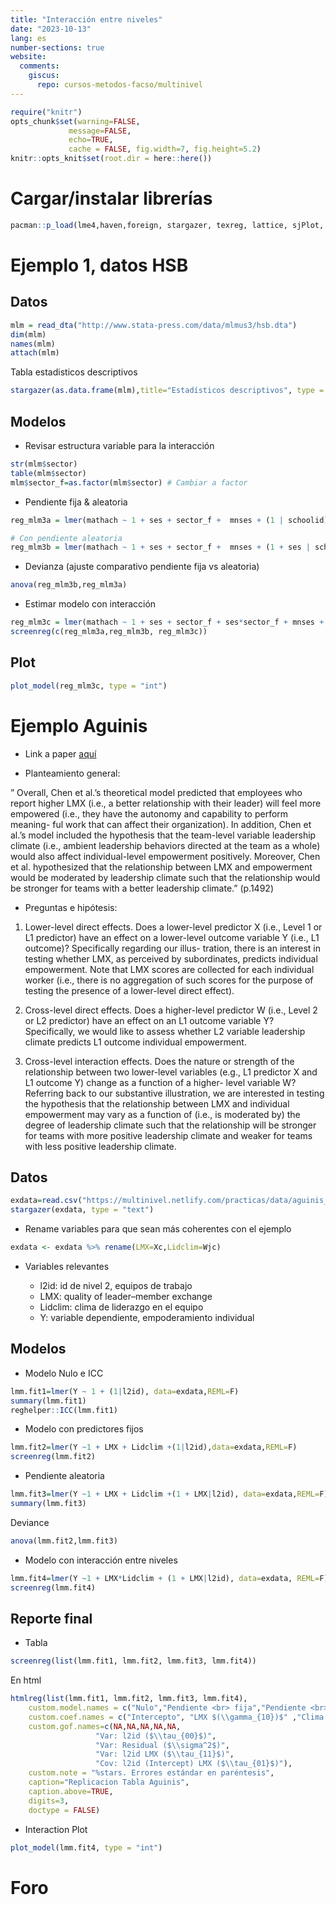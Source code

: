 ```yaml
---
title: "Interacción entre niveles"
date: "2023-10-13"
lang: es
number-sections: true
website:
  comments:
    giscus:
      repo: cursos-metodos-facso/multinivel
---
```


```r
require("knitr")
opts_chunk$set(warning=FALSE,
             message=FALSE,
             echo=TRUE,
             cache = FALSE, fig.width=7, fig.height=5.2)
knitr::opts_knit$set(root.dir = here::here())
```


# Cargar/instalar librerías
```r
pacman::p_load(lme4,haven,foreign, stargazer, texreg, lattice, sjPlot, dplyr, ggplot2, ggeffects) # paquetes a cargar
```

# Ejemplo 1, datos HSB

## Datos

```r
mlm = read_dta("http://www.stata-press.com/data/mlmus3/hsb.dta")
dim(mlm)
names(mlm)
attach(mlm)
```

Tabla estadisticos descriptivos
```r
stargazer(as.data.frame(mlm),title="Estadísticos descriptivos", type = "text")
```

## Modelos

- Revisar estructura variable para la interacción

```r

str(mlm$sector)
table(mlm$sector)
mlm$sector_f=as.factor(mlm$sector) # Cambiar a factor
```

- Pendiente fija & aleatoria

```r
reg_mlm3a = lmer(mathach ~ 1 + ses + sector_f +  mnses + (1 | schoolid),data=mlm)

# Con pendiente aleatoria
reg_mlm3b = lmer(mathach ~ 1 + ses + sector_f +  mnses + (1 + ses | schoolid),data=mlm)
```


- Devianza (ajuste comparativo pendiente fija vs aleatoria)

```r
anova(reg_mlm3b,reg_mlm3a)
```


- Estimar modelo con interacción

```r
reg_mlm3c = lmer(mathach ~ 1 + ses + sector_f + ses*sector_f + mnses +  (1 + ses | schoolid), data=mlm)
screenreg(c(reg_mlm3a,reg_mlm3b, reg_mlm3c))

```

## Plot

```r
plot_model(reg_mlm3c, type = "int")
```


# Ejemplo Aguinis

- Link a paper [aquí](https://multinivel.netlify.com/readings/aguinis2013crosslevel.pdf)

- Planteamiento general:

" Overall, Chen et al.’s theoretical model
predicted that employees who report higher LMX (i.e., a better relationship with their leader)
will feel more empowered (i.e., they have the autonomy and capability to perform meaning-
ful work that can affect their organization). In addition, Chen et al.’s model included the
hypothesis that the team-level variable leadership climate (i.e., ambient leadership behaviors
directed at the team as a whole) would also affect individual-level empowerment positively.
Moreover, Chen et al. hypothesized that the relationship between LMX and empowerment
would be moderated by leadership climate such that the relationship would be stronger for
teams with a better leadership climate." (p.1492)

- Preguntas e hipótesis:

1.	 Lower-level direct effects. Does a lower-level predictor X (i.e., Level 1 or L1 predictor) have an
effect on a lower-level outcome variable Y (i.e., L1 outcome)? Specifically regarding our illus-
tration, there is an interest in testing whether LMX, as perceived by subordinates, predicts
individual empowerment. Note that LMX scores are collected for each individual worker (i.e.,
there is no aggregation of such scores for the purpose of testing the presence of a lower-level
direct effect).

2.	 Cross-level direct effects. Does a higher-level predictor W (i.e., Level 2 or L2 predictor) have an
effect on an L1 outcome variable Y? Specifically, we would like to assess whether L2 variable
leadership climate predicts L1 outcome individual empowerment.

3.	 Cross-level interaction effects. Does the nature or strength of the relationship between two
lower-level variables (e.g., L1 predictor X and L1 outcome Y) change as a function of a higher-
level variable W? Referring back to our substantive illustration, we are interested in testing the
hypothesis that the relationship between LMX and individual empowerment may vary as a
function of (i.e., is moderated by) the degree of leadership climate such that the relationship will
be stronger for teams with more positive leadership climate and weaker for teams with less
positive leadership climate.




## Datos

```r
exdata=read.csv("https://multinivel.netlify.com/practicas/data/aguinis_JOM.csv", header = TRUE, sep = ",")
stargazer(exdata, type = "text")
```

- Rename variables para que sean más coherentes con el ejemplo

```r
exdata <- exdata %>% rename(LMX=Xc,Lidclim=Wjc)
```

- Variables relevantes

  - l2id: id de nivel 2, equipos de trabajo
  - LMX: quality of leader–member exchange
  - Lidclim: clima de liderazgo en el equipo
  - Y: variable dependiente, empoderamiento individual

## Modelos

- Modelo Nulo e ICC

```r
lmm.fit1=lmer(Y ~ 1 + (1|l2id), data=exdata,REML=F)
summary(lmm.fit1)
reghelper::ICC(lmm.fit1)
```

- Modelo con predictores fijos

```r
lmm.fit2=lmer(Y ~1 + LMX + Lidclim +(1|l2id),data=exdata,REML=F)
screenreg(lmm.fit2)
```

- Pendiente aleatoria

```r
lmm.fit3=lmer(Y ~1 + LMX + Lidclim +(1 + LMX|l2id), data=exdata,REML=F)
summary(lmm.fit3)
```

Deviance

```r
anova(lmm.fit2,lmm.fit3)
```

- Modelo con interacción entre niveles

```r
lmm.fit4=lmer(Y ~1 + LMX*Lidclim + (1 + LMX|l2id), data=exdata, REML=F)
screenreg(lmm.fit4)
```


## Reporte final

- Tabla

```r
screenreg(list(lmm.fit1, lmm.fit2, lmm.fit3, lmm.fit4))
```


En html

```r

htmlreg(list(lmm.fit1, lmm.fit2, lmm.fit3, lmm.fit4),
    custom.model.names = c("Nulo","Pendiente <br> fija","Pendiente <br> Aleatoria", "Interacción"),
    custom.coef.names = c("Intercepto", "LMX $(\\gamma_{10})$" ,"Clima liderazgo $(\\gamma_{01})$", "LMX*Clima $(\\gamma_{11})$"),
    custom.gof.names=c(NA,NA,NA,NA,NA,
                   "Var: l2id ($\\tau_{00}$)",
                   "Var: Residual ($\\sigma^2$)",
                   "Var: l2id LMX ($\\tau_{11}$)",
                   "Cov: l2id (Intercept) LMX ($\\tau_{01}$)"),
    custom.note = "%stars. Errores estándar en paréntesis",
    caption="Replicacion Tabla Aguinis",
    caption.above=TRUE,
    digits=3,
    doctype = FALSE)

```


- Interaction Plot


```r
plot_model(lmm.fit4, type = "int")
```















# Foro

<script src="https://giscus.app/client.js"
        data-repo="cursos-metodos-facso/multinivel"
        data-repo-id="MDEwOlJlcG9zaXRvcnkyMDA3MTE2MDk="
        data-category="Q&A"
        data-category-id="DIC_kwDOC_aduc4CYhjI"
        data-mapping="title"
        data-strict="0"
        data-reactions-enabled="1"
        data-emit-metadata="0"
        data-input-position="bottom"
        data-theme="light"
        data-lang="es"
        crossorigin="anonymous"
        async>
</script>



